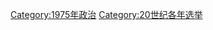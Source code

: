 {{Cat topic in year| topic=选举| year=1975}}
{{Commonscat|Elections in 1975}}

[[Category:1975年政治|Category:1975年政治]]
[[Category:20世纪各年选举|Category:20世纪各年选举]]